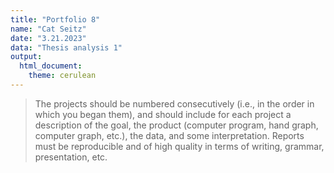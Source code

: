 ```yaml
---
title: "Portfolio 8"
name: "Cat Seitz"
date: "3.21.2023"
data: "Thesis analysis 1"
output: 
  html_document: 
    theme: cerulean
---
```


> The projects should be numbered consecutively (i.e., in the order in which you began them), and should include for each project a description of the goal, the product (computer program, hand graph, computer graph, etc.), the data, and some interpretation. Reports must be reproducible and of high quality in terms of writing, grammar, presentation, etc.
